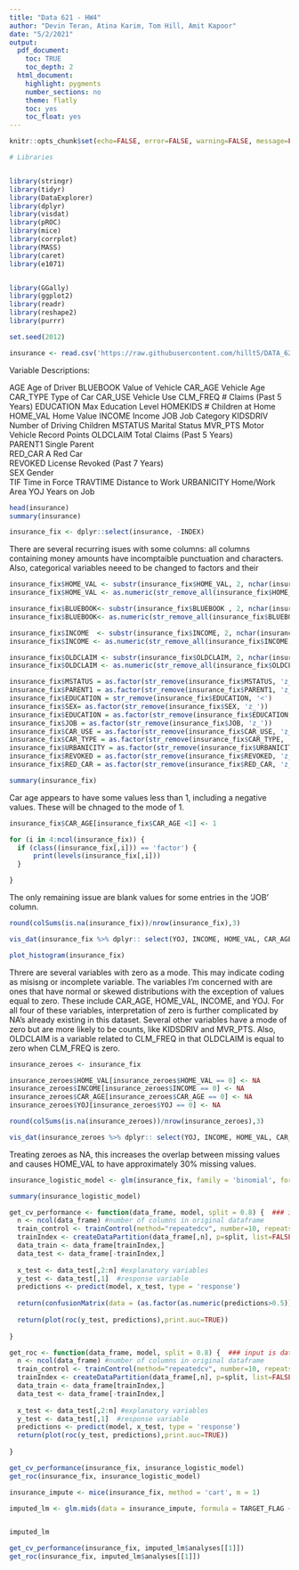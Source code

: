 ```yaml
---
title: "Data 621 - HW4"
author: "Devin Teran, Atina Karim, Tom Hill, Amit Kapoor"
date: "5/2/2021"
output:
  pdf_document:
    toc: TRUE
    toc_depth: 2 
  html_document:
    highlight: pygments
    number_sections: no
    theme: flatly
    toc: yes
    toc_float: yes
---
```


```r
knitr::opts_chunk$set(echo=FALSE, error=FALSE, warning=FALSE, message=FALSE)
```

```r


# Libraries


library(stringr)
library(tidyr)
library(DataExplorer)        
library(dplyr)
library(visdat)
library(pROC)
library(mice)
library(corrplot)
library(MASS)
library(caret)
library(e1071)


library(GGally)
library(ggplot2)
library(readr)
library(reshape2)
library(purrr)

set.seed(2012)


```


```r
insurance <- read.csv('https://raw.githubusercontent.com/hillt5/DATA_621/master/HW4/insurance_training_data.csv', stringsAsFactors =  FALSE)
```

Variable Descriptions:

AGE Age of Driver 
BLUEBOOK Value of Vehicle
CAR_AGE Vehicle Age 
CAR_TYPE Type of Car
CAR_USE Vehicle Use
CLM_FREQ # Claims (Past 5 Years)
EDUCATION Max Education Level
HOMEKIDS # Children at Home 
HOME_VAL Home Value 
INCOME Income
JOB Job Category
KIDSDRIV Number of Driving Children 
MSTATUS Marital Status 
MVR_PTS Motor Vehicle Record Points 
OLDCLAIM Total Claims (Past 5 Years)  
PARENT1 Single Parent  
RED_CAR A Red Car  
REVOKED License Revoked (Past 7 Years)  
SEX Gender  
TIF Time in Force 
TRAVTIME Distance to Work 
URBANICITY Home/Work Area 
YOJ Years on Job  


```r

head(insurance)
summary(insurance)

insurance_fix <- dplyr::select(insurance, -INDEX)

```

There are several recurring isues with some columns: all columns containing money amounts have incomptaible punctuation and characters. Also, categorical variables neeed to be changed to factors and their 


```r

insurance_fix$HOME_VAL <- substr(insurance_fix$HOME_VAL, 2, nchar(insurance_fix$HOME_VAL))
insurance_fix$HOME_VAL <- as.numeric(str_remove_all(insurance_fix$HOME_VAL, "[[:punct:]]"))

insurance_fix$BLUEBOOK<- substr(insurance_fix$BLUEBOOK , 2, nchar(insurance_fix$BLUEBOOK ))
insurance_fix$BLUEBOOK<- as.numeric(str_remove_all(insurance_fix$BLUEBOOK,"[[:punct:]]"))

insurance_fix$INCOME  <- substr(insurance_fix$INCOME, 2, nchar(insurance_fix$INCOME))
insurance_fix$INCOME <- as.numeric(str_remove_all(insurance_fix$INCOME, "[[:punct:]]"))

insurance_fix$OLDCLAIM <- substr(insurance_fix$OLDCLAIM, 2, nchar(insurance_fix$OLDCLAIM))
insurance_fix$OLDCLAIM <- as.numeric(str_remove_all(insurance_fix$OLDCLAIM, "[[:punct:]]"))

```


```r

insurance_fix$MSTATUS = as.factor(str_remove(insurance_fix$MSTATUS, 'z_'))
insurance_fix$PARENT1 = as.factor(str_remove(insurance_fix$PARENT1, 'z_'))
insurance_fix$EDUCATION = str_remove(insurance_fix$EDUCATION, '<')
insurance_fix$SEX= as.factor(str_remove(insurance_fix$SEX, 'z_'))
insurance_fix$EDUCATION = as.factor(str_remove(insurance_fix$EDUCATION, 'z_'))
insurance_fix$JOB = as.factor(str_remove(insurance_fix$JOB, 'z_'))
insurance_fix$CAR_USE = as.factor(str_remove(insurance_fix$CAR_USE, 'z_'))
insurance_fix$CAR_TYPE = as.factor(str_remove(insurance_fix$CAR_TYPE, 'z_'))
insurance_fix$URBANICITY = as.factor(str_remove(insurance_fix$URBANICITY, 'z_'))
insurance_fix$REVOKED = as.factor(str_remove(insurance_fix$REVOKED, 'z_'))
insurance_fix$RED_CAR = as.factor(str_remove(insurance_fix$RED_CAR, 'z_'))
```


```r

summary(insurance_fix)

```

Car age appears to have some values less than 1, including a negative values. These will be chnaged to the mode of 1.
```r

insurance_fix$CAR_AGE[insurance_fix$CAR_AGE <1] <- 1


```


```r

for (i in 4:ncol(insurance_fix)) {
  if (class((insurance_fix[,i])) == 'factor') {
      print(levels(insurance_fix[,i]))
  }

}

```


The only remaining issue are blank values for some entries in the 'JOB' column.


```r

round(colSums(is.na(insurance_fix))/nrow(insurance_fix),3)

vis_dat(insurance_fix %>% dplyr:: select(YOJ, INCOME, HOME_VAL, CAR_AGE))


```

```r


plot_histogram(insurance_fix)


```


Threre are several variables with zero as a mode. This may indicate coding as misisng or incomplete variable. The variables I'm concerned with are ones that have normal or skewed distributions with the exception of values equal to zero. These include CAR_AGE, HOME_VAL, INCOME, and YOJ.  For all four of these variables, interpretation of zero is further complicated by NA's already existing in this dataset. Several other variables have a mode of zero but are more likely to be counts, like KIDSDRIV and MVR_PTS. Also, OLDCLAIM is a variable related to CLM_FREQ in that OLDCLAIM is equal to zero when CLM_FREQ is zero. 


```r

insurance_zeroes <- insurance_fix

insurance_zeroes$HOME_VAL[insurance_zeroes$HOME_VAL == 0] <- NA
insurance_zeroes$INCOME[insurance_zeroes$INCOME == 0] <- NA
insurance_zeroes$CAR_AGE[insurance_zeroes$CAR_AGE == 0] <- NA
insurance_zeroes$YOJ[insurance_zeroes$YOJ == 0] <- NA

```


```r


round(colSums(is.na(insurance_zeroes))/nrow(insurance_zeroes),3)

vis_dat(insurance_zeroes %>% dplyr:: select(YOJ, INCOME, HOME_VAL, CAR_AGE))
```

Treating zeroes as NA, this increases the overlap between missing values and causes HOME_VAL to have approximately 30% missing values.







```r


insurance_logistic_model <- glm(insurance_fix, family = 'binomial', formula = TARGET_FLAG~.-TARGET_AMT)

summary(insurance_logistic_model)

```




```r
get_cv_performance <- function(data_frame, model, split = 0.8) {  ### input is dataframe for partitioning, model as generated by 'glm' function, by default 5-fold cross-validation
  n <- ncol(data_frame) #number of columns in original dataframe
  train_control <- trainControl(method="repeatedcv", number=10, repeats=3)
  trainIndex <- createDataPartition(data_frame[,n], p=split, list=FALSE)
  data_train <- data_frame[trainIndex,]
  data_test <- data_frame[-trainIndex,]
  
  x_test <- data_test[,2:n] #explanatory variables
  y_test <- data_test[,1]  #response variable
  predictions <- predict(model, x_test, type = 'response')
  
  return(confusionMatrix(data = (as.factor(as.numeric(predictions>0.5))), reference = as.factor(y_test)))
  
  return(plot(roc(y_test, predictions),print.auc=TRUE))
  
}
```


```r
get_roc <- function(data_frame, model, split = 0.8) {  ### input is dataframe for partitioning, model as generated by 'glm' function
  n <- ncol(data_frame) #number of columns in original dataframe
  train_control <- trainControl(method="repeatedcv", number=10, repeats=3)
  trainIndex <- createDataPartition(data_frame[,n], p=split, list=FALSE)
  data_train <- data_frame[trainIndex,]
  data_test <- data_frame[-trainIndex,]
  
  x_test <- data_test[,2:n] #explanatory variables
  y_test <- data_test[,1]  #response variable
  predictions <- predict(model, x_test, type = 'response')
  return(plot(roc(y_test, predictions),print.auc=TRUE))
  
}
```




```r

get_cv_performance(insurance_fix, insurance_logistic_model)
get_roc(insurance_fix, insurance_logistic_model)


```



```r

insurance_impute <- mice(insurance_fix, method = 'cart', m = 1)

imputed_lm <- glm.mids(data = insurance_impute, formula = TARGET_FLAG ~.-TARGET_AMT, family = 'binomial')


imputed_lm

```



```r

get_cv_performance(insurance_fix, imputed_lm$analyses[[1]])
get_roc(insurance_fix, imputed_lm$analyses[[1]])


```







